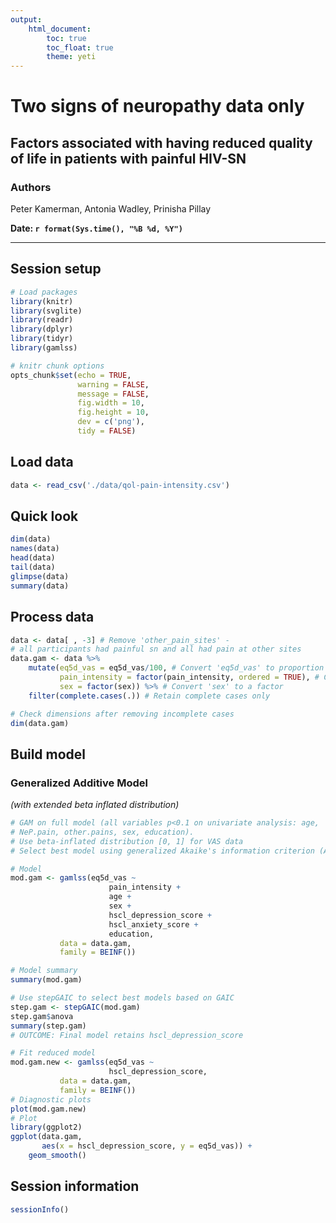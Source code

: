 ```yaml
---
output: 
    html_document:
        toc: true
        toc_float: true
        theme: yeti
---
```

# Two signs of neuropathy data only

## Factors associated with having reduced quality of life in patients with painful HIV-SN

### Authors
Peter Kamerman, Antonia Wadley, Prinisha Pillay

**Date: `r format(Sys.time(), "%B %d, %Y")`**

***

## Session setup
```r
# Load packages
library(knitr)
library(svglite)
library(readr)
library(dplyr)
library(tidyr)
library(gamlss)

# knitr chunk options
opts_chunk$set(echo = TRUE,
               warning = FALSE,
               message = FALSE,
			   fig.width = 10,
               fig.height = 10,
               dev = c('png'),
               tidy = FALSE)
```

## Load data
```r
data <- read_csv('./data/qol-pain-intensity.csv')
```

## Quick look
```r
dim(data)
names(data)
head(data)
tail(data)
glimpse(data)
summary(data)
```

## Process data
```r
data <- data[ , -3] # Remove 'other_pain_sites' - 
# all participants had painful sn and all had pain at other sites
data.gam <- data %>%
    mutate(eq5d_vas = eq5d_vas/100, # Convert 'eq5d_vas' to proportion
           pain_intensity = factor(pain_intensity, ordered = TRUE), # Convert 'pain_intensity' to an ordered factor
           sex = factor(sex)) %>% # Convert 'sex' to a factor
    filter(complete.cases(.)) # Retain complete cases only

# Check dimensions after removing incomplete cases
dim(data.gam)
```

## Build model
### Generalized Additive Model 
_(with extended beta inflated distribution)_
```r
# GAM on full model (all variables p<0.1 on univariate analysis: age, 
# NeP.pain, other.pains, sex, education).
# Use beta-inflated distribution [0, 1] for VAS data
# Select best model using generalized Akaike's information criterion (AIC).

# Model
mod.gam <- gamlss(eq5d_vas ~ 
                      pain_intensity +
                      age +
                      sex +
                      hscl_depression_score +
                      hscl_anxiety_score +
                      education, 
           data = data.gam,
           family = BEINF())

# Model summary 
summary(mod.gam)

# Use stepGAIC to select best models based on GAIC
step.gam <- stepGAIC(mod.gam)
step.gam$anova
summary(step.gam)
# OUTCOME: Final model retains hscl_depression_score

# Fit reduced model
mod.gam.new <- gamlss(eq5d_vas ~ 
                      hscl_depression_score,
           data = data.gam,
           family = BEINF())
# Diagnostic plots
plot(mod.gam.new)
# Plot
library(ggplot2)
ggplot(data.gam, 
       aes(x = hscl_depression_score, y = eq5d_vas)) +
    geom_smooth()
```

## Session information
```r
sessionInfo()
```
